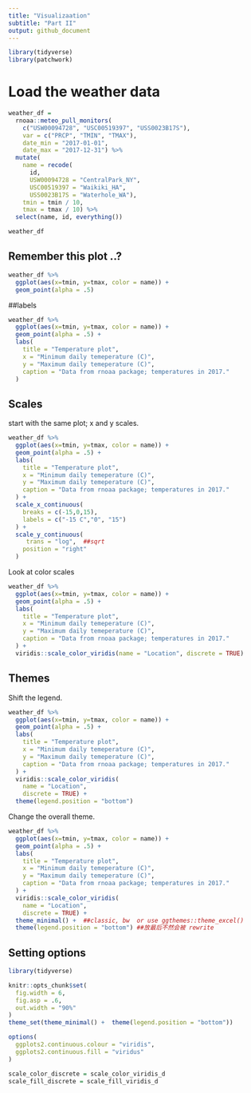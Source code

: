 ```yaml
---
title: "Visualizaation"
subtitle: "Part II"
output: github_document
---
```



```r
library(tidyverse)
library(patchwork)
```

# Load the weather data

```r
weather_df = 
  rnoaa::meteo_pull_monitors(
    c("USW00094728", "USC00519397", "USS0023B17S"),
    var = c("PRCP", "TMIN", "TMAX"), 
    date_min = "2017-01-01",
    date_max = "2017-12-31") %>%
  mutate(
    name = recode(
      id, 
      USW00094728 = "CentralPark_NY", 
      USC00519397 = "Waikiki_HA",
      USS0023B17S = "Waterhole_WA"),
    tmin = tmin / 10,
    tmax = tmax / 10) %>%
  select(name, id, everything())

weather_df
```

## Remember this plot ..?
```r
weather_df %>% 
  ggplot(aes(x=tmin, y=tmax, color = name)) +
  geom_point(alpha = .5)
```

##labels
```r
weather_df %>% 
  ggplot(aes(x=tmin, y=tmax, color = name)) +
  geom_point(alpha = .5) +
  labs(
    title = "Temperature plot",
    x = "Minimum daily temeperature (C)",
    y = "Maximum daily temeperature (C)",
    caption = "Data from rnoaa package; temperatures in 2017."
  )
```

## Scales

start with the same plot; x and y scales.
```r
weather_df %>% 
  ggplot(aes(x=tmin, y=tmax, color = name)) +
  geom_point(alpha = .5) +
  labs(
    title = "Temperature plot",
    x = "Minimum daily temeperature (C)",
    y = "Maximum daily temeperature (C)",
    caption = "Data from rnoaa package; temperatures in 2017."
  ) +
  scale_x_continuous(
    breaks = c(-15,0,15),
    labels = c("-15 C","0", "15")
  ) +
  scale_y_continuous(
     trans = "log",  ##sqrt
    position = "right"
  )
```

Look at color scales
```r
weather_df %>% 
  ggplot(aes(x=tmin, y=tmax, color = name)) +
  geom_point(alpha = .5) +
  labs(
    title = "Temperature plot",
    x = "Minimum daily temeperature (C)",
    y = "Maximum daily temeperature (C)",
    caption = "Data from rnoaa package; temperatures in 2017."
  ) +
  viridis::scale_color_viridis(name = "Location", discrete = TRUE)
```

## Themes

Shift the legend.
```r
weather_df %>% 
  ggplot(aes(x=tmin, y=tmax, color = name)) +
  geom_point(alpha = .5) +
  labs(
    title = "Temperature plot",
    x = "Minimum daily temeperature (C)",
    y = "Maximum daily temeperature (C)",
    caption = "Data from rnoaa package; temperatures in 2017."
  ) +
  viridis::scale_color_viridis(
    name = "Location", 
    discrete = TRUE) +
  theme(legend.position = "bottom")
```

Change the overall theme.
```r
weather_df %>% 
  ggplot(aes(x=tmin, y=tmax, color = name)) +
  geom_point(alpha = .5) +
  labs(
    title = "Temperature plot",
    x = "Minimum daily temeperature (C)",
    y = "Maximum daily temeperature (C)",
    caption = "Data from rnoaa package; temperatures in 2017."
  ) +
  viridis::scale_color_viridis(
    name = "Location", 
    discrete = TRUE) +
  theme_minimal() +  ##classic, bw  or use ggthemes::theme_excel()
  theme(legend.position = "bottom") ##放最后不然会被 rewrite
```

## Setting options
```r
library(tidyverse)

knitr::opts_chunk$set(
  fig.width = 6,
  fig.asp = .6,
  out.width = "90%"
)
theme_set(theme_minimal() +  theme(legend.position = "bottom"))

options(
  ggplots2.continuous.colour = "viridis",
  ggplots2.continuous.fill = "viridus"
)

scale_color_discrete = scale_color_viridis_d
scale_fill_discrete = scale_fill_viridis_d
```

